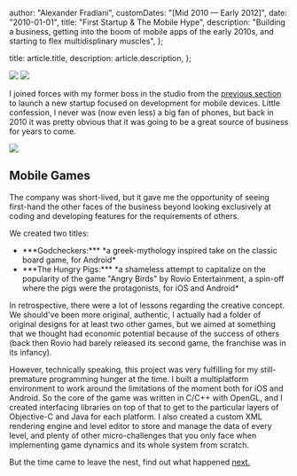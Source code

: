 
  author: "Alexander Fradiani",
  customDates: "[Mid 2010 — Early 2012]",
  date: "2010-01-01",
  title: "First Startup & The Mobile Hype",
  description:
    "Building a business, getting into the boom of mobile apps of the early 2010s, and starting to flex multidisplinary muscles",
};

  title: article.title,
  description: article.description,
};


<p className="flex flex-row justify-center">
  <img className="dark:hidden" src="/software/logo-tocamobi.png" width={400} />
  <img
    className="hidden dark:block"
    src="/software/logo-tocamobi-dark.png"
    width={400}
  />
</p>

I joined forces with my former boss in the studio from the [previous section](/software/articles/tropical-years) to launch a new startup focused on development for mobile devices.
Little confession, I never was (now even less) a big fan of phones, but back in 2010 it was
pretty obvious that it was going to be a great source of business for years to
come.

<p className="flex flex-row justify-center">
  <img src="/software/tocamobi.png" width={400} />
</p>

## Mobile Games

The company was short-lived, but it gave me the opportunity of seeing first-hand the other
faces of the business beyond looking exclusively at coding and developing features
for the requirements of others.

We created two titles:

<ul>
  <li>
    ***Godcheckers:*** *a greek-mythology inspired take on the classic board
    game, for Android*
  </li>
  <li>
    ***The Hungry Pigs:*** *a shameless attempt to capitalize on the popularity
    of the game "Angry Birds" by Rovio Entertainment, a spin-off where the pigs
    were the protagonists, for iOS and Android*
  </li>
</ul>

In retrospective, there were a lot of lessons regarding the creative concept.
We should've been more original, authentic, I actually had a folder of original designs for at least two other games, but we aimed at something that
we thought had economic potential because of the success of others (back then Rovio had barely released its second game,
the franchise was in its infancy).

However, technically speaking, this project was very fulfilling for my still-premature programming hunger at the time. I built a multiplatform
environment to work around the limitations of the moment both for iOS and Android. So the core
of the game was written in C/C++ with OpenGL, and I created interfacing libraries on top of that to get to the particular
layers of Objective-C and Java for each platform. I also created a custom XML rendering engine and level
editor to store and manage the data of every level, and plenty of other micro-challenges that
you only face when implementing game dynamics and its whole system from scratch.

But the time came to leave the nest, find out what happened [next.](/software/articles/big-city-jobs)
